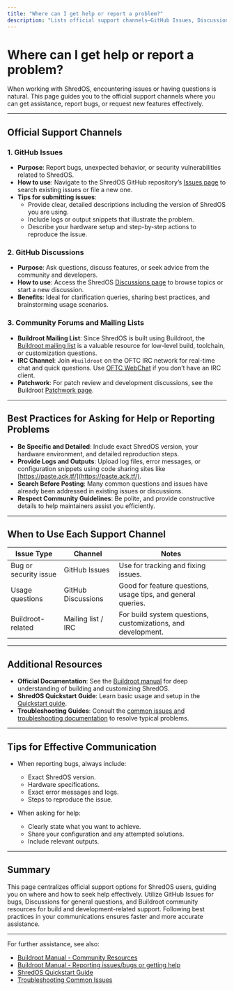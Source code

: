 ```yaml
---
title: "Where can I get help or report a problem?"
description: "Lists official support channels—GitHub Issues, Discussions, and community forums—describing when and how to ask for help, report bugs, or request new features. Links to documentation and provides tips for submitting useful problem reports."
---
```


# Where can I get help or report a problem?

When working with ShredOS, encountering issues or having questions is natural. This page guides you to the official support channels where you can get assistance, report bugs, or request new features effectively.

---

## Official Support Channels

### 1. GitHub Issues

- **Purpose**: Report bugs, unexpected behavior, or security vulnerabilities related to ShredOS.
- **How to use**: Navigate to the ShredOS GitHub repository’s [Issues page](https://github.com/PartialVolume/shredos.x86_64/issues) to search existing issues or file a new one.
- **Tips for submitting issues**:
  - Provide clear, detailed descriptions including the version of ShredOS you are using.
  - Include logs or output snippets that illustrate the problem.
  - Describe your hardware setup and step-by-step actions to reproduce the issue.

### 2. GitHub Discussions

- **Purpose**: Ask questions, discuss features, or seek advice from the community and developers.
- **How to use**: Access the ShredOS [Discussions page](https://github.com/PartialVolume/shredos.x86_64/discussions) to browse topics or start a new discussion.
- **Benefits**: Ideal for clarification queries, sharing best practices, and brainstorming usage scenarios.

### 3. Community Forums and Mailing Lists

- **Buildroot Mailing List**: Since ShredOS is built using Buildroot, the [Buildroot mailing list](http://lists.buildroot.org/mailman/listinfo/buildroot) is a valuable resource for low-level build, toolchain, or customization questions.
- **IRC Channel**: Join `#buildroot` on the OFTC IRC network for real-time chat and quick questions. Use [OFTC WebChat](https://www.oftc.net/WebChat/) if you don’t have an IRC client.
- **Patchwork**: For patch review and development discussions, see the Buildroot [Patchwork page](https://patchwork.ozlabs.org/project/buildroot/list/).

---

## Best Practices for Asking for Help or Reporting Problems

- **Be Specific and Detailed**: Include exact ShredOS version, your hardware environment, and detailed reproduction steps.
- **Provide Logs and Outputs**: Upload log files, error messages, or configuration snippets using code sharing sites like [https://paste.ack.tf/](https://paste.ack.tf/).
- **Search Before Posting**: Many common questions and issues have already been addressed in existing issues or discussions.
- **Respect Community Guidelines**: Be polite, and provide constructive details to help maintainers assist you efficiently.

---

## When to Use Each Support Channel

| Issue Type           | Channel            | Notes                                                        |
|----------------------|--------------------|--------------------------------------------------------------|
| Bug or security issue | GitHub Issues      | Use for tracking and fixing issues.                         |
| Usage questions       | GitHub Discussions | Good for feature questions, usage tips, and general queries. |
| Buildroot-related     | Mailing list / IRC | For build system questions, customizations, and development. |

---

## Additional Resources

- **Official Documentation**: See the [Buildroot manual](https://buildroot.org/manual.html) for deep understanding of building and customizing ShredOS.
- **ShredOS Quickstart Guide**: Learn basic usage and setup in the [Quickstart guide](https://shredos.org/guides/getting-started-workflows/quickstart-guide).
- **Troubleshooting Guides**: Consult the [common issues and troubleshooting documentation](https://shredos.org/getting-started/troubleshooting-advanced/common-issues) to resolve typical problems.

---

## Tips for Effective Communication

- When reporting bugs, always include:
  - Exact ShredOS version.
  - Hardware specifications.
  - Exact error messages and logs.
  - Steps to reproduce the issue.

- When asking for help:
  - Clearly state what you want to achieve.
  - Share your configuration and any attempted solutions.
  - Include relevant outputs.

---

## Summary
This page centralizes official support options for ShredOS users, guiding you on where and how to seek help effectively. Utilize GitHub Issues for bugs, Discussions for general questions, and Buildroot community resources for build and development-related support. Following best practices in your communications ensures faster and more accurate assistance.

---

For further assistance, see also:

- [Buildroot Manual - Community Resources](https://buildroot.org/docs/manual/resources.html)
- [Buildroot Manual - Reporting issues/bugs or getting help](https://buildroot.org/docs/manual.html#reporting-bugs)
- [ShredOS Quickstart Guide](https://shredos.org/guides/getting-started-workflows/quickstart-guide)
- [Troubleshooting Common Issues](https://shredos.org/getting-started/troubleshooting-advanced/common-issues)


